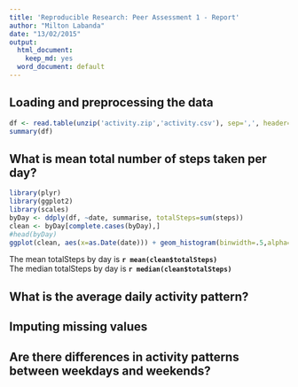 ```yaml
---
title: 'Reproducible Research: Peer Assessment 1 - Report'
author: "Milton Labanda"
date: "13/02/2015"
output:
  html_document:
    keep_md: yes
  word_document: default
---
```



## Loading and preprocessing the data
```r
df <- read.table(unzip('activity.zip','activity.csv'), sep=',', header=T)
summary(df)
```

## What is mean total number of steps taken per day?

```r
library(plyr)
library(ggplot2)
library(scales)
byDay <- ddply(df, ~date, summarise, totalSteps=sum(steps))
clean <- byDay[complete.cases(byDay),]
#head(byDay)
ggplot(clean, aes(x=as.Date(date))) + geom_histogram(binwidth=.5,alpha=.5,colour="black", position="identity") + scale_y_continuous(labels = percent_format())

```  

The mean totalSteps by day is **`r mean(clean$totalSteps)`**  
The median totalSteps by day is **`r median(clean$totalSteps)`**  

## What is the average daily activity pattern?



## Imputing missing values



## Are there differences in activity patterns between weekdays and weekends?

